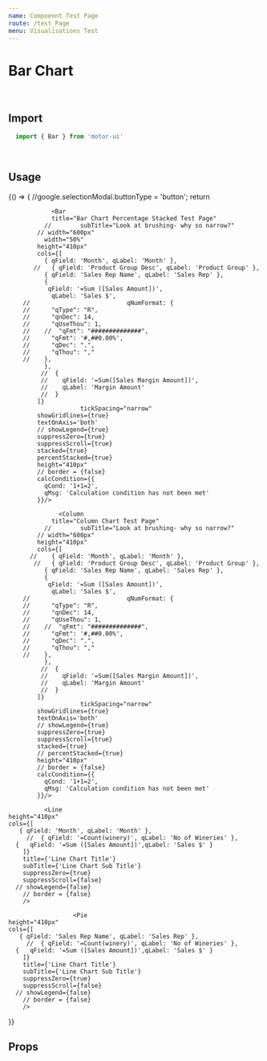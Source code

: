 ```yaml
---
name: Compoennt Test Page
route: /test_Page
menu: Visualisations Test
---
```


<h1 style={{ margin: '0px' }}>Bar Chart</h1>

<br />

## Import

```javascript
  import { Bar } from 'motor-ui'
```

<br />

## Usage



<Playground >
{() => {
//google.selectionModal.buttonType = 'button';
return <Motor  
theme={base}
  config={{
            host: "localhost",
            secure: false,
            port: 19077,
            prefix: "",
             appId: "e74f8933-659b-4058-9da0-9da7fa8f01b6"  // Consumer Sales
  }}>
      <Bar
                title="Bar Chart Test Page"
              //        subTitle="Look at brushing- why so narrow?"
            // width="600px"
           width="50%"
            height="410px"
            cols={[
              { qField: 'Month', qLabel: 'Month' },
           //   { qField: 'Product Group Desc', qLabel: 'Product Group' },
            //  { qField: 'Sales Rep Name', qLabel: 'Sales Rep' },
              {
               qField: '=Sum ([Sales Amount])',
                qLabel: 'Sales $',
        //                           qNumFormat: {
        //      "qType": "R",
        //      "qnDec": 14,
        //      "qUseThou": 1,
        //    //  "qFmt": "##############",
        //      "qFmt": '#,##0.00%',
        //      "qDec": ".",
        //      "qThou": ","
        //    },
              },
             //  {
             //    qField: '=Sum([Sales Margin Amount])',
             //    qLabel: 'Margin Amount'
             //  }
            ]}
                        tickSpacing="narrow"
            showGridlines={true}
            textOnAxis='both'
            // showLegend={true}
            suppressZero={true}
            suppressScroll={true}
            stacked={true}
            // percentStacked={true}
            height="410px"
            // border = {false}
            calcCondition={{
              qCond: '1+1=2',
              qMsg: 'Calculation condition has not been met'
            }}/>

                <Bar
                title="Bar Chart Percentage Stacked Test Page"
              //        subTitle="Look at brushing- why so narrow?"
            // width="600px"
              width="50%"
            height="410px"
            cols={[
              { qField: 'Month', qLabel: 'Month' },
           //   { qField: 'Product Group Desc', qLabel: 'Product Group' },
              { qField: 'Sales Rep Name', qLabel: 'Sales Rep' },
              {
               qField: '=Sum ([Sales Amount])',
                qLabel: 'Sales $',
        //                           qNumFormat: {
        //      "qType": "R",
        //      "qnDec": 14,
        //      "qUseThou": 1,
        //    //  "qFmt": "##############",
        //      "qFmt": '#,##0.00%',
        //      "qDec": ".",
        //      "qThou": ","
        //    },
              },
             //  {
             //    qField: '=Sum([Sales Margin Amount])',
             //    qLabel: 'Margin Amount'
             //  }
            ]}
                        tickSpacing="narrow"
            showGridlines={true}
            textOnAxis='both'
            // showLegend={true}
            suppressZero={true}
            suppressScroll={true}
            stacked={true}
            percentStacked={true}
            height="410px"
            // border = {false}
            calcCondition={{
              qCond: '1+1=2',
              qMsg: 'Calculation condition has not been met'
            }}/>

                  <Column
                title="Column Chart Test Page"
              //        subTitle="Look at brushing- why so narrow?"
            // width="600px"
            height="410px"
            cols={[
          //    { qField: 'Month', qLabel: 'Month' },
           //   { qField: 'Product Group Desc', qLabel: 'Product Group' },
              { qField: 'Sales Rep Name', qLabel: 'Sales Rep' },
              {
               qField: '=Sum ([Sales Amount])',
                qLabel: 'Sales $',
        //                           qNumFormat: {
        //      "qType": "R",
        //      "qnDec": 14,
        //      "qUseThou": 1,
        //    //  "qFmt": "##############",
        //      "qFmt": '#,##0.00%',
        //      "qDec": ".",
        //      "qThou": ","
        //    },
              },
             //  {
             //    qField: '=Sum([Sales Margin Amount])',
             //    qLabel: 'Margin Amount'
             //  }
            ]}
                        tickSpacing="narrow"
            showGridlines={true}
            textOnAxis='both'
            // showLegend={true}
            suppressZero={true}
            suppressScroll={true}
            stacked={true}
            // percentStacked={true}
            height="410px"
            // border = {false}
            calcCondition={{
              qCond: '1+1=2',
              qMsg: 'Calculation condition has not been met'
            }}/>

              <Line
    height="410px"
    cols={[
       { qField: 'Month', qLabel: 'Month' },
         //  { qField: '=Count(winery)', qLabel: 'No of Wineries' },
      {   qField: '=Sum ([Sales Amount])',qLabel: 'Sales $' }
        ]}
        title={'Line Chart Title'}
        subTitle={'Line Chart Sub Title'}
        suppressZero={true}
        suppressScroll={false}
      // showLegend={false}
        // border = {false}
        />

                      <Pie
    height="410px"
    cols={[
       { qField: 'Sales Rep Name', qLabel: 'Sales Rep' },
         //  { qField: '=Count(winery)', qLabel: 'No of Wineries' },
      {   qField: '=Sum ([Sales Amount])',qLabel: 'Sales $' }
        ]}
        title={'Line Chart Title'}
        subTitle={'Line Chart Sub Title'}
        suppressZero={true}
        suppressScroll={false}
      // showLegend={false}
        // border = {false}
        />
     
  </Motor>
 }}
</Playground>

<br />

## Props
